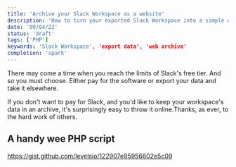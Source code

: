 ```yaml
---
title: 'Archive your Slack Workspace as a website'
description: 'How to turn your exported Slack Workspace into a simple website'
date: '09/04/22'
status: 'draft'
tags: ['PHP']
keywords: 'Slack Workspace', 'export data', 'web archive'
completion: 'spark'
---
```


<Dropcap>There</Dropcap> may come a time when you reach the limits of Slack's free tier.
And so you must choose. Either pay for the software or export your data and take it elsewhere.

If you don't want to pay for Slack, and you'd like to keep your workspace's data in an archive,
it's surprisingly easy to throw it online.<MarginNote id={1}>Thanks, as ever, to the hard work of others.</MarginNote>

## A handy wee PHP script

https://gist.github.com/levelsio/122907e95956602e5c09